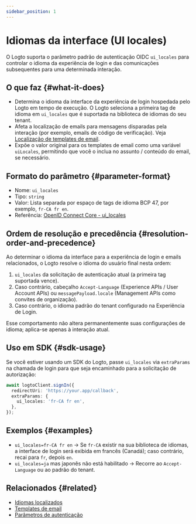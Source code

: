 ```yaml
---
sidebar_position: 1
---
```


# Idiomas da interface (UI locales)

O Logto suporta o parâmetro padrão de autenticação OIDC `ui_locales` para controlar o idioma da experiência de login e das comunicações subsequentes para uma determinada interação.

## O que faz \{#what-it-does}

- Determina o idioma da interface da experiência de login hospedada pelo Logto em tempo de execução. O Logto seleciona a primeira tag de idioma em `ui_locales` que é suportada na biblioteca de idiomas do seu tenant.
- Afeta a localização de emails para mensagens disparadas pela interação (por exemplo, emails de código de verificação). Veja [Localização de templates de email](/connectors/email-connectors/email-templates#email-template-localization).
- Expõe o valor original para os templates de email como uma variável `uiLocales`, permitindo que você o inclua no assunto / conteúdo do email, se necessário.

## Formato do parâmetro \{#parameter-format}

- Nome: `ui_locales`
- Tipo: `string`
- Valor: Lista separada por espaço de tags de idioma BCP 47, por exemplo, `fr-CA fr en`.
- Referência: [OpenID Connect Core - ui_locales](https://openid.net/specs/openid-connect-core-1_0.html)

## Ordem de resolução e precedência \{#resolution-order-and-precedence}

Ao determinar o idioma da interface para a experiência de login e emails relacionados, o Logto resolve o idioma do usuário final nesta ordem:

1. `ui_locales` da solicitação de autenticação atual (a primeira tag suportada vence).
2. Caso contrário, cabeçalho `Accept-Language` (Experience APIs / User Account APIs) ou `messagePayload.locale` (Management APIs como convites de organização).
3. Caso contrário, o idioma padrão do tenant configurado na Experiência de Login.

Esse comportamento não altera permanentemente suas configurações de idioma; aplica-se apenas à interação atual.

## Uso em SDK \{#sdk-usage}

Se você estiver usando um SDK do Logto, passe `ui_locales` via `extraParams` na chamada de login para que seja encaminhado para a solicitação de autorização:

```ts
await logtoClient.signIn({
  redirectUri: 'https://your.app/callback',
  extraParams: {
    ui_locales: 'fr-CA fr en',
  },
});
```

## Exemplos \{#examples}

- `ui_locales=fr-CA fr en` → Se `fr-CA` existir na sua biblioteca de idiomas, a interface de login será exibida em francês (Canadá); caso contrário, recai para `fr`, depois `en`.
- `ui_locales=ja` mas japonês não está habilitado → Recorre ao `Accept-Language` ou ao padrão do tenant.

## Relacionados \{#related}

- [Idiomas localizados](/customization/localized-languages)
- [Templates de email](/connectors/email-connectors/email-templates#email-template-localization)
- [Parâmetros de autenticação](/end-user-flows/authentication-parameters)
